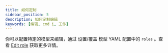 ```yaml
---
title: 如何定制
sidebar_position: 5
description: 如何定制编辑
keywords: [编辑, cmd i, 工作]
---
```



你可以配置特定的模型来编辑，通过 设置/覆盖 模型 YAML 配置中的 `roles` 。查看 [Edit role](../customize/model-roles/edit.mdx) 获取更多详情。
